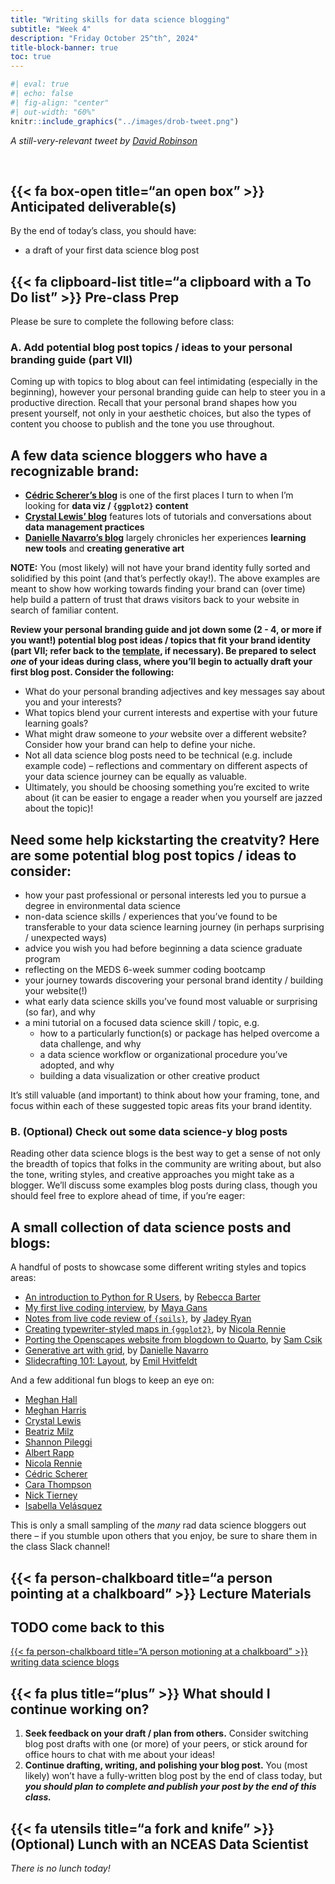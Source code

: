 ```yaml
---
title: "Writing skills for data science blogging"
subtitle: "Week 4"
description: "Friday October 25^th^, 2024"
title-block-banner: true
toc: true
---
```


```r
#| eval: true
#| echo: false
#| fig-align: "center"
#| out-width: "60%"
knitr::include_graphics("../images/drob-tweet.png")
```

::: {.center-text .gray-text}
*A still-very-relevant tweet by [David Robinson](http://varianceexplained.org/r/start-blog/)*
:::

<br>

## {{< fa box-open title="an open box" >}} Anticipated deliverable(s) {#anticipated-deliverables}

By the end of today's class, you should have:

- a draft of your first data science blog post

## {{< fa clipboard-list title="a clipboard with a To Do list" >}} Pre-class Prep {#pre-class-prep}

Please be sure to complete the following before class:

### A. Add potential blog post topics / ideas to your personal branding guide (part VII)

Coming up with topics to blog about can feel intimidating (especially in the beginning), however your personal branding guide can help to steer you in a productive direction. Recall that your personal brand shapes how you present yourself, not only in your aesthetic choices, but also the types of content you choose to publish and the tone you use throughout. 

::: {.callout-tip}
## A few data science bloggers who have a recognizable brand: 

- **[Cédric Scherer's blog](https://www.cedricscherer.com/)** is one of the first places I turn to when I'm looking for **data viz / `{ggplot2}` content**
- **[Crystal Lewis' blog](https://cghlewis.com/blog/)** features lots of tutorials and conversations about **data management practices**
- **[Danielle Navarro's blog](https://blog.djnavarro.net/)** largely chronicles her experiences **learning new tools** and **creating generative art**

**NOTE:** You (most likely) will not have your brand identity fully sorted and solidified by this point (and that's perfectly okay!). The above examples are meant to show how working towards finding your brand can (over time) help build a pattern of trust that draws visitors back to your website in search of familiar content.
:::

[**Review your personal branding guide and jot down some (2 - 4, or more if you want!) potential blog post ideas / topics that fit your brand identity (part VII; refer back to the [template](https://docs.google.com/document/d/1_GDgYPRR5hZzodwXyJV2aBWKU_OTBY3JOwi0dlSyBAQ/edit){target="_blank"}, if necessary). Be prepared to select *one* of your ideas during class, where you'll begin to actually draft your first blog post. Consider the following:**]{.teal-text}

- What do your personal branding adjectives and key messages say about you and your interests? 
- What topics blend your current interests and expertise with your future learning goals?
- What might draw someone to *your* website over a different website? Consider how your brand can help to define your niche.
- Not all data science blog posts need to be technical (e.g. include example code) -- reflections and commentary on different aspects of your data science journey can be equally as valuable.
- Ultimately, you should be choosing something you're excited to write about (it can be easier to engage a reader when you yourself are jazzed about the topic)!

::: {.callout-tip collapse=true}
## Need some help kickstarting the creatvity? Here are some potential blog post topics / ideas to consider:

- how your past professional or personal interests led you to pursue a degree in environmental data science
- non-data science skills / experiences that you've found to be transferable to your data science learning journey (in perhaps surprising / unexpected ways) 
- advice you wish you had before beginning a data science graduate program
- reflecting on the MEDS 6-week summer coding bootcamp
- your journey towards discovering your personal brand identity / building your website(!)
- what early data science skills you've found most valuable or surprising (so far), and why
- a mini tutorial on a focused data science skill / topic, e.g. 
  - how to a particularly function(s) or package has helped overcome a data challenge, and why
  - a data science workflow or organizational procedure you've adopted, and why
  - building a data visualization or other creative product

It's still valuable (and important) to think about how your framing, tone, and focus within each of these suggested topic areas fits your brand identity.
:::

### B. (Optional) Check out some data science-y blog posts

Reading other data science blogs is the best way to get a sense of not only the breadth of topics that folks in the community are writing about, but also the tone, writing styles, and creative approaches you might take as a blogger. We'll discuss some examples blog posts during class, though you should feel free to explore ahead of time, if you're eager:

::: {.callout-tip collapse=true}
## A small collection of data science posts and blogs:

A handful of posts to showcase some different writing styles and topics areas:

- [An introduction to Python for R Users](https://rebeccabarter.com/blog/2023-09-11-from_r_to_python){target="_blank"}, by [Rebecca Barter](https://rebeccabarter.com/about){target="_blank"}
- [My first live coding interview](https://maya.rbind.io/posts/live-coding-interview/){target="_blank"}, by [Maya Gans](https://maya.rbind.io/){target="_blank"}
- [Notes from live code review of `{soils}`](https://jadeyryan.com/blog/2024-01-22_package-review/), by [Jadey Ryan](https://jadeyryan.com/)
- [Creating typewriter-styled maps in `{ggplot2}`](https://nrennie.rbind.io/blog/creating-typewriter-maps-r/), by [Nicola Rennie](https://nrennie.rbind.io/)
- [Porting the Openscapes website from blogdown to Quarto](https://samanthacsik.github.io/posts/2023-08-01-openscapes-website/){target="_blank"}, by [Sam Csik](https://samanthacsik.github.io){target="_blank"}
- [Generative art with grid](https://blog.djnavarro.net/posts/2023-03-31_generative-art-with-grid/){target="_blank"}, by [Danielle Navarro](https://djnavarro.net/){target="_blank"}
- [Slidecrafting 101: Layout](https://emilhvitfeldt.com/post/slidecraft-layout/){target="_blank"}, by [Emil Hvitfeldt](https://emilhvitfeldt.com/){target="_blank"}

And a few additional fun blogs to keep an eye on:

- [Meghan Hall](https://meghan.rbind.io/blog/){target="_blank"}
- [Meghan Harris](https://thetidytrekker.com/blog){target="_blank"}
- [Crystal Lewis](https://cghlewis.com/blog/){target="_blank"}
- [Beatriz Milz](https://beamilz.com/posts/en){target="_blank"}
- [Shannon Pileggi](https://www.pipinghotdata.com/blog){target="_blank"}
- [Albert Rapp](https://albert-rapp.de/blog){target="_blank"}
- [Nicola Rennie](https://nrennie.rbind.io/blog/){target="_blank"}
- [Cédric Scherer](https://www.cedricscherer.com/){target="_blank"}
- [Cara Thompson](https://www.cararthompson.com/posts){target="_blank"}
- [Nick Tierney](https://www.njtierney.com/)
- [Isabella Velásquez](https://ivelasq.rbind.io/){target="_blank"}

This is only a small sampling of the *many* rad data science bloggers out there -- if you stumble upon others that you enjoy, be sure to share them in the class Slack channel!
:::


## {{< fa person-chalkboard title="a person pointing at a chalkboard" >}} Lecture Materials {#lecture-materials}

::: {.callout-important}
## TODO come back to this
:::

::: {.center-text}
[{{< fa person-chalkboard title="A person motioning at a chalkboard" >}} writing data science blogs](materials/blogging-tips.qmd){.btn role="button" target="_blank"} 
:::

## {{< fa plus title="plus" >}} What should I continue working on? {#continue-working}

1. [**Seek feedback on your draft / plan from others.**]{.teal-text} Consider switching blog post drafts with one (or more) of your peers, or stick around for office hours to chat with me about your ideas!
2. [**Continue drafting, writing, and polishing your blog post.**]{.teal-text} You (most likely) won't have a fully-written blog post by the end of class today, but ***you should plan to complete and publish your post by the end of this class.***

## {{< fa utensils title="a fork and knife" >}} (Optional) Lunch with an NCEAS Data Scientist

*There is no lunch today!*
